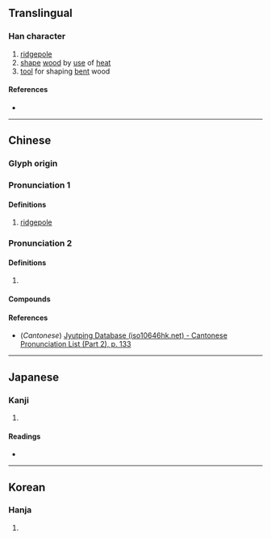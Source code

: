 {{also|櫽}}
{{character info}}
==Translingual==

===Han character===
{{Han char|rn=75|rad=木|as=14|sn=18|four=|canj=DBMP|ids=⿰木㥯}}

# [[ridgepole]]
# [[shape]] [[wood]] by [[use]] of [[heat]]
# [[tool]] for shaping [[bent]] wood

====References====
* {{Han ref|kx=0559.020|dkj=15747|dj=0948.180|hdz=21309.130|uh=6ABC|ud=27324}}

----

==Chinese==
{{zh-forms}}

===Glyph origin===
{{Han etym}}

===Pronunciation 1===
{{zh-pron
|m=yìn
|c=jan2
|mc=y
|oc=y
|ma=
|cat=n,v
}}

====Definitions====
{{zh-hanzi}}

# [[ridgepole]]

===Pronunciation 2===
{{zh-pron
|m=yǐn
|c=
|mc=n
|oc=n
|cat=n
}}

====Definitions====
{{zh-hanzi}}

# {{zh-alt-form|櫽}}

====Compounds====
{{zh-der|檼栝}}

====References====
* (''Cantonese'') [http://www.iso10646hk.net/jp/document/download.jsp Jyutping Database (iso10646hk.net) - Cantonese Pronunciation List (Part 2), p. 133]

----

==Japanese==

===Kanji===
{{ja-kanji|grade=|rs=木14}}

# {{rfdef|ja|sort=木14}}

====Readings====
* {{ja-readings|on=[[いん]] (in)|kun=[[むね]] (mune)}}

----

==Korean==

===Hanja===
{{ko-hanja|hangeul=은|eumhun=|rv=eun|mr=ŭn|y=un}}

# {{rfdef|ko|sort=木14}}
